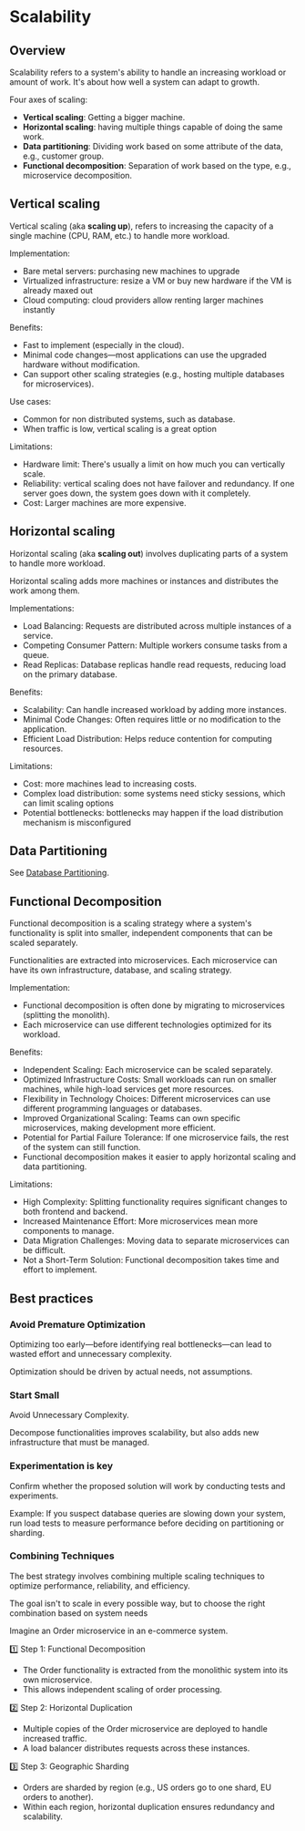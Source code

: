 # Scalability

## Overview

Scalability refers to a system's ability to handle an increasing workload or amount of work. It's about how well a system can adapt to growth.

Four axes of scaling:
- **Vertical scaling**: Getting a bigger machine.
- **Horizontal scaling**: having multiple things capable of doing the same work.
- **Data partitioning**: Dividing work based on some attribute of the data, e.g., customer group.
- **Functional decomposition**: Separation of work based on the type, e.g., microservice decomposition.


## Vertical scaling

Vertical scaling (aka **scaling up**), refers to increasing the capacity of a single machine (CPU, RAM, etc.) to handle more workload.

Implementation:
- Bare metal servers: purchasing new machines to upgrade
- Virtualized infrastructure: resize a VM or buy new hardware if the VM is already maxed out
- Cloud computing: cloud providers allow renting larger machines instantly

Benefits:
- Fast to implement (especially in the cloud).
- Minimal code changes—most applications can use the upgraded hardware without modification.
- Can support other scaling strategies (e.g., hosting multiple databases for microservices).

Use cases:
- Common for non distributed systems, such as database.
- When traffic is low, vertical scaling is a great option

Limitations:
- Hardware limit: There's usually a limit on how much you can vertically scale.
- Reliability: vertical scaling does not have failover and redundancy. If one server goes down, the system goes down with it completely.
- Cost: Larger machines are more expensive.


## Horizontal scaling

Horizontal scaling (aka **scaling out**) involves duplicating parts of a system to handle more workload.

Horizontal scaling adds more machines or instances and distributes the work among them.

Implementations:
- Load Balancing: Requests are distributed across multiple instances of a service.
- Competing Consumer Pattern: Multiple workers consume tasks from a queue.
- Read Replicas: Database replicas handle read requests, reducing load on the primary database.

Benefits:
- Scalability: Can handle increased workload by adding more instances.
- Minimal Code Changes: Often requires little or no modification to the application.
- Efficient Load Distribution: Helps reduce contention for computing resources.

Limitations:
- Cost: more machines lead to increasing costs.
- Complex load distribution: some systems need sticky sessions, which can limit scaling options
- Potential bottlenecks: bottlenecks may happen if the load distribution mechanism is misconfigured


## Data Partitioning

See [Database Partitioning](../data-mng/partitioning.mdx).


## Functional Decomposition

Functional decomposition is a scaling strategy where a system's functionality is split into smaller, independent components that can be scaled separately.

Functionalities are extracted into microservices. Each microservice can have its own infrastructure, database, and scaling strategy.

Implementation:
- Functional decomposition is often done by migrating to microservices (splitting the monolith).
- Each microservice can use different technologies optimized for its workload.

Benefits:
- Independent Scaling: Each microservice can be scaled separately.
- Optimized Infrastructure Costs: Small workloads can run on smaller machines, while high-load services get more resources.
- Flexibility in Technology Choices: Different microservices can use different programming languages or databases.
- Improved Organizational Scaling: Teams can own specific microservices, making development more efficient.
- Potential for Partial Failure Tolerance: If one microservice fails, the rest of the system can still function.
- Functional decomposition makes it easier to apply horizontal scaling and data partitioning.

Limitations:
- High Complexity: Splitting functionality requires significant changes to both frontend and backend.
- Increased Maintenance Effort: More microservices mean more components to manage.
- Data Migration Challenges: Moving data to separate microservices can be difficult.
- Not a Short-Term Solution: Functional decomposition takes time and effort to implement.


## Best practices

### Avoid Premature Optimization

Optimizing too early—before identifying real bottlenecks—can lead to wasted effort and unnecessary complexity.

Optimization should be driven by actual needs, not assumptions.


### Start Small

Avoid Unnecessary Complexity.

Decompose functionalities improves scalability, but also adds new infrastructure that must be managed.


### Experimentation is key

Confirm whether the proposed solution will work by conducting tests and experiments.

Example: If you suspect database queries are slowing down your system, run load tests to measure performance before deciding on partitioning or sharding.


### Combining Techniques

The best strategy involves combining multiple scaling techniques to optimize performance, reliability, and efficiency.

The goal isn't to scale in every possible way, but to choose the right combination based on system needs

Imagine an Order microservice in an e-commerce system.  

1️⃣ Step 1: Functional Decomposition  
- The Order functionality is extracted from the monolithic system into its own microservice.  
- This allows independent scaling of order processing.  

2️⃣ Step 2: Horizontal Duplication  
- Multiple copies of the Order microservice are deployed to handle increased traffic.  
- A load balancer distributes requests across these instances.  

3️⃣ Step 3: Geographic Sharding  
- Orders are sharded by region (e.g., US orders go to one shard, EU orders to another).  
- Within each region, horizontal duplication ensures redundancy and scalability.  